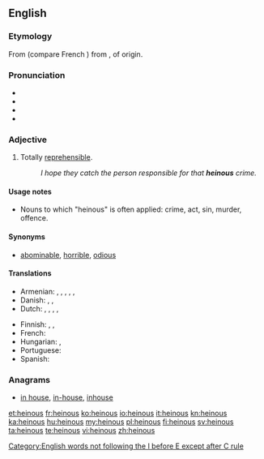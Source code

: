 {{was wotd|2010|January|16}}
==English==

===Etymology===
From {{etyl|fro|en}} {{term|haineus||lang=fro}} (compare French {{term|haineux|lang=fr}}) from {{term|hair||to hate|lang=fro}}, of {{etyl|gem}} origin.

===Pronunciation===
* {{IPA|/ˈheɪnəs/|/ˈhiːnəs/}}
* {{audio|en-uk-heinous.ogg|Audio (UK)}}
* {{audio|en-us-heinous.ogg|Audio (US)}}
* {{rhymes|eɪnəs}}

===Adjective===
{{en-adj|more}}

# Totally [[reprehensible]].
#: ''I hope they catch the person responsible for that '''heinous''' crime.''

====Usage notes====
* Nouns to which "heinous" is often applied: crime, act, sin, murder, offence.

====Synonyms====
* {{sense|totally reprehensible}} [[abominable]], [[horrible]], [[odious]]

====Translations====
{{trans-top|totally reprehensible}}
* Armenian: {{t|hy|զզվելի|tr=zzveli}},  {{t|hy|նողկալի|tr=noġkali}},  {{t|hy|գարշելի|tr=garšeli}},  {{t|hy|անպետք|tr=anpetk’}},  {{t|hy|սարսափելի|tr=sarsap’eli}},  {{t|hy|զարհուրելի|tr=zarhureli}}
* Danish: {{t-|da|afskyelig}},  {{t|da|frygtelig}},  {{t|da|grufuld}}
* Dutch: {{t+|nl|afschuwelijk}}, {{t+|nl|afgrijselijk}}, {{t-|nl|afschrikwekkend}}, {{t+|nl|verschrikkelijk}}, {{t|nl|verwerpelijk}}
{{trans-mid}}
* Finnish: {{t-|fi|katala}}, {{t+|fi|kauhea}},  {{t-|fi|hirvittävä}}
* French: {{t+|fr|atroce}}
* Hungarian: {{t|hu|förtelmes}},  {{t+|hu|szörnyű}}
* Portuguese: {{t+|pt|hediondo}}
* Spanish: {{t+|es|atroz}}
{{trans-bottom}}

===Anagrams===
* [[in house#English|in house]], [[in-house#English|in-house]], [[inhouse#English|inhouse]]

[[Category:English words not following the I before E except after C rule]]

[[et:heinous]]
[[fr:heinous]]
[[ko:heinous]]
[[io:heinous]]
[[it:heinous]]
[[kn:heinous]]
[[ka:heinous]]
[[hu:heinous]]
[[my:heinous]]
[[pl:heinous]]
[[fi:heinous]]
[[sv:heinous]]
[[ta:heinous]]
[[te:heinous]]
[[vi:heinous]]
[[zh:heinous]]